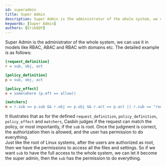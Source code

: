 ```yaml
---
id: superadmin
title: Super Admin
description: Super Admin is the administrator of the whole system, we can use it in models like RBAC, ABAC and RBAC with domains etc
keywords: [Super Admin]
authors: [ErikQQY]
---
```


Super Admin is the administrator of the whole system, we can use it in models like RBAC, ABAC and RBAC with domains etc. The detailed example is as follows:
```ini
[request_definition]
r = sub, obj, act

[policy_definition]
p = sub, obj, act

[policy_effect]
e = some(where (p.eft == allow))

[matchers]
m = r.sub == p.sub && r.obj == p.obj && r.act == p.act || r.sub == "root"
```
It illustrates that as for the defined ```request_definition```, ```policy_definition```, ```policy_effect``` and ```matchers```, Casbin judges if the request can match the policy, or most importantly, if the ```sub``` is root. Once the judgment is correct, the authorization then is allowed, and the user has permission to do everything.  
Just like the root of Linux systems, after the users are authorized as root, then we have the permissions to access all the files and settings. So if we want ```sub``` to have the full access to the whole system, we can let it become the super admin, then the ```sub``` has the permission to do everything. 